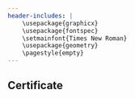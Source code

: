 ```yaml
---
header-includes: |
    \usepackage{graphicx}
    \usepackage{fontspec}
    \setmainfont{Times New Roman}
    \usepackage{geometry}
    \pagestyle{empty}
---
```


## Certificate{-}

```{=tex}
\begin{center}
    \includegraphics[width=0.3\textwidth]{bmsce_logo.svg.png} % Adjust width as needed
\end{center}

\begin{center}
    \LARGE \textbf{Department of Medical Electronics}
\end{center}

\begin{center}
    \large B.M.S College of Engineering
\end{center}

\begin{center}
    \textit{Autonomous college, Affiliated to VTU Belgaum}
\end{center}

\begin{center}
    \textbf{Bangalore - 560019}
\end{center}

\begin{center}
    \textbf{2023 - 24}
\end{center}


\begin{center}
    \textbf{Lab Report on:}
\end{center}

\begin{center}
    \large \textbf{Diagnostic and Therapeutic Equipments}
\end{center}

\begin{center}
    \textit{By}
\end{center}

\begin{center}
    \textbf{Karthik Dani (1BM22MD022)}
\end{center}

\begin{center}
    \large \textbf{Course Instructor:}
\end{center}

\begin{center}
    \textbf{Dr.R.Kalpana}
\end{center}

\begin{center} 
  \textit{Associate Professor, Dept of Medical Electronics}
\end{center}
```
